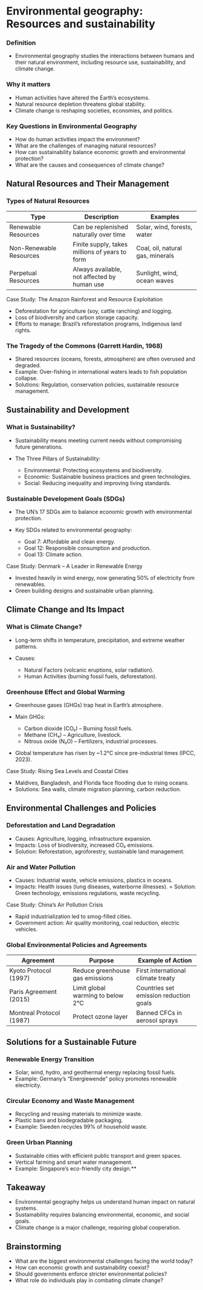 # Environmental geography: Resources and sustainability

### Definition

-   Environmental geography studies the interactions between humans and their natural environment, including resource use, sustainability, and climate change.

### Why it matters

-   Human activities have altered the Earth’s ecosystems.
-   Natural resource depletion threatens global stability.
-   Climate change is reshaping societies, economies, and politics.

### Key Questions in Environmental Geography

-   How do human activities impact the environment?
-   What are the challenges of managing natural resources?
-   How can sustainability balance economic growth and environmental protection?
-   What are the causes and consequences of climate change?

## Natural Resources and Their Management

### Types of Natural Resources

| Type | Description | Examples |
|------------------------|------------------------|------------------------|
| Renewable Resources | Can be replenished naturally over time | Solar, wind, forests, water |
| Non-Renewable Resources | Finite supply, takes millions of years to form | Coal, oil, natural gas, minerals |
| Perpetual Resources | Always available, not affected by human use | Sunlight, wind, ocean waves |

Case Study: The Amazon Rainforest and Resource Exploitation

-   Deforestation for agriculture (soy, cattle ranching) and logging.
-   Loss of biodiversity and carbon storage capacity.
-   Efforts to manage: Brazil’s reforestation programs, Indigenous land rights.

### The Tragedy of the Commons (Garrett Hardin, 1968)

-   Shared resources (oceans, forests, atmosphere) are often overused and degraded.
-   Example: Over-fishing in international waters leads to fish population collapse.
-   Solutions: Regulation, conservation policies, sustainable resource management.

## Sustainability and Development

### What is Sustainability?

-   Sustainability means meeting current needs without compromising future generations.

-   The Three Pillars of Sustainability:

    -   Environmental: Protecting ecosystems and biodiversity.
    -   Economic: Sustainable business practices and green technologies.
    -   Social: Reducing inequality and improving living standards.

### Sustainable Development Goals (SDGs)

-   The UN’s 17 SDGs aim to balance economic growth with environmental protection.

-   Key SDGs related to environmental geography:

    -   Goal 7: Affordable and clean energy.
    -   Goal 12: Responsible consumption and production.
    -   Goal 13: Climate action.

Case Study: Denmark – A Leader in Renewable Energy

-   Invested heavily in wind energy, now generating 50% of electricity from renewables.
-   Green building designs and sustainable urban planning.

## Climate Change and Its Impact

### What is Climate Change?

-   Long-term shifts in temperature, precipitation, and extreme weather patterns.

-   Causes:

    -   Natural Factors (volcanic eruptions, solar radiation).
    -   Human Activities (burning fossil fuels, deforestation).

### Greenhouse Effect and Global Warming

-   Greenhouse gases (GHGs) trap heat in Earth’s atmosphere.

-   Main GHGs:

    -   Carbon dioxide (CO₂) – Burning fossil fuels.
    -   Methane (CH₄) – Agriculture, livestock.
    -   Nitrous oxide (N₂O) – Fertilizers, industrial processes.

-   Global temperature has risen by \~1.2°C since pre-industrial times (IPCC, 2023).

Case Study: Rising Sea Levels and Coastal Cities

-   Maldives, Bangladesh, and Florida face flooding due to rising oceans.
-   Solutions: Sea walls, climate migration planning, carbon reduction.

## Environmental Challenges and Policies

### Deforestation and Land Degradation

-   Causes: Agriculture, logging, infrastructure expansion.
-   Impacts: Loss of biodiversity, increased CO₂ emissions.
-   Solution: Reforestation, agroforestry, sustainable land management.

### Air and Water Pollution

-   Causes: Industrial waste, vehicle emissions, plastics in oceans.
-   Impacts: Health issues (lung diseases, waterborne illnesses). = Solution: Green technology, emissions regulations, waste recycling.

Case Study: China’s Air Pollution Crisis

-   Rapid industrialization led to smog-filled cities.
-   Government action: Air quality monitoring, coal reduction, electric vehicles.

### Global Environmental Policies and Agreements

| Agreement | Purpose | Example of Action |
|------------------------|------------------------|------------------------|
| Kyoto Protocol (1997) | Reduce greenhouse gas emissions | First international climate treaty |
| Paris Agreement (2015) | Limit global warming to below 2°C | Countries set emission reduction goals |
| Montreal Protocol (1987) | Protect ozone layer | Banned CFCs in aerosol sprays |

## Solutions for a Sustainable Future

### Renewable Energy Transition

-   Solar, wind, hydro, and geothermal energy replacing fossil fuels.
-   Example: Germany’s “Energiewende” policy promotes renewable electricity.

### Circular Economy and Waste Management

-   Recycling and reusing materials to minimize waste.
-   Plastic bans and biodegradable packaging.
-   Example: Sweden recycles 99% of household waste.

### Green Urban Planning

-   Sustainable cities with efficient public transport and green spaces.
-   Vertical farming and smart water management.
-   Example: Singapore’s eco-friendly city design.\*\*

## Takeaway

-   Environmental geography helps us understand human impact on natural systems.
-   Sustainability requires balancing environmental, economic, and social goals.
-   Climate change is a major challenge, requiring global cooperation.

## Brainstorming 

-   What are the biggest environmental challenges facing the world today?
-   How can economic growth and sustainability coexist?
-   Should governments enforce stricter environmental policies?
-   What role do individuals play in combating climate change?
